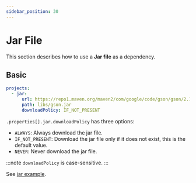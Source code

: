 ```yaml
---
sidebar_position: 30
---
```



# Jar File

This section describes how to use a **Jar file** as a dependency.

## Basic

```yaml title="include-builder.yaml"
projects:
  - jar:
      url: https://repo1.maven.org/maven2/com/google/code/gson/gson/2.10.1/gson-2.10.1.jar
      path: libs/gson.jar
      downloadPolicy: IF_NOT_PRESENT
```

`.properties[].jar.downloadPolicy` has three options:

- `ALWAYS`: Always download the jar file.
- `IF_NOT_PRESENT`: Download the jar file only if it does not exist, this is the default value.
- `NEVER`: Never download the jar file.

:::note
`downloadPolicy` is case-sensitive.
:::

See [jar example](https://github.com/DanielLiu1123/gradle-include-builder/tree/main/examples/jar).
